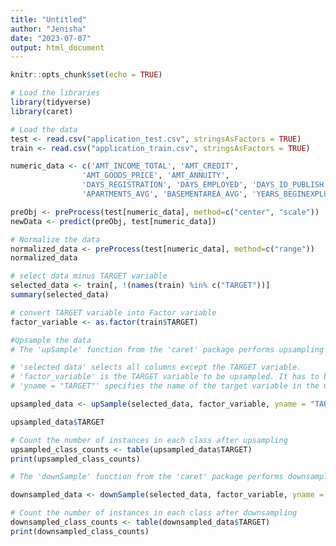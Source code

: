 ```yaml
---
title: "Untitled"
author: "Jenisha"
date: "2023-07-07"
output: html_document
---
```


```r
knitr::opts_chunk$set(echo = TRUE)
```

```r
# Load the libraries
library(tidyverse)
library(caret)
```

```r
# Load the data
test <- read.csv("application_test.csv", stringsAsFactors = TRUE)
train <- read.csv("application_train.csv", stringsAsFactors = TRUE)
```

```r
numeric_data <- c('AMT_INCOME_TOTAL', 'AMT_CREDIT', 
                'AMT_GOODS_PRICE', 'AMT_ANNUITY', 
                'DAYS_REGISTRATION', 'DAYS_EMPLOYED', 'DAYS_ID_PUBLISH', 
                'APARTMENTS_AVG', 'BASEMENTAREA_AVG', 'YEARS_BEGINEXPLUATATION_AVG', 'YEARS_BUILD_AVG')
```

```r
preObj <- preProcess(test[numeric_data], method=c("center", "scale"))
newData <- predict(preObj, test[numeric_data])
```

```r
# Normalize the data
normalized_data <- preProcess(test[numeric_data], method=c("range"))
normalized_data
```

```r
# select data minus TARGET variable
selected_data <- train[, !(names(train) %in% c("TARGET"))]
summary(selected_data)
```

```r
# convert TARGET variable into Factor variable
factor_variable <- as.factor(train$TARGET)
```

```r
#Upsample the data
# The 'upSample' function from the 'caret' package performs upsampling by randomly duplicating instances in the minority class to match the majority class.

# 'selected data' selects all columns except the TARGET variable.
# 'factor_variable' is the TARGET variable to be upsampled. It has to be in factor
# 'yname = "TARGET"' specifies the name of the target variable in the upsampled data.

upsampled_data <- upSample(selected_data, factor_variable, yname = "TARGET")
```

```r
upsampled_data$TARGET
```

```r
# Count the number of instances in each class after upsampling
upsampled_class_counts <- table(upsampled_data$TARGET)
print(upsampled_class_counts)
```

```r
# The 'downSample' function from the 'caret' package performs downsampling by randomly removing instances from the majority class to match the minority class.

downsampled_data <- downSample(selected_data, factor_variable, yname = "TARGET")
```

```r
# Count the number of instances in each class after downsampling
downsampled_class_counts <- table(downsampled_data$TARGET)
print(downsampled_class_counts)
```


